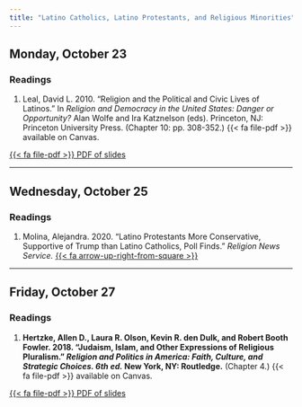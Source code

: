```yaml
---
title: "Latino Catholics, Latino Protestants, and Religious Minorities"
---
```


[//]: <> (Need to write intro)

## Monday, October 23

### Readings 

1. Leal, David L. 2010. "Religion and the Political and Civic Lives of Latinos." In *Religion and Democracy in the United States: Danger or Opportunity?* Alan Wolfe and Ira Katznelson (eds). Princeton, NJ: Princeton University Press. (Chapter 10: pp. 308-352.) {{< fa file-pdf >}} available on Canvas.


[<span class="btn btn-danger">{{< fa file-pdf >}} PDF of slides </span></p>](https://agnesscott.instructure.com/files/618476/download?download_frd=1)


---


## Wednesday, October 25

### Readings 

1. Molina, Alejandra. 2020. "Latino Protestants More Conservative, Supportive of Trump than Latino Catholics, Poll Finds." *Religion News Service.* [{{< fa arrow-up-right-from-square >}}](https://religionnews.com/2020/12/01/latino-protestants-more-conservative-supportive-of-trump-than-latino-catholics-poll-finds/)


---


## Friday, October 27

### Readings 

1. **Hertzke, Allen D., Laura R. Olson, Kevin R. den Dulk, and Robert Booth Fowler. 2018. "Judaism, Islam, and Other Expressions of Religious Pluralism." *Religion and Politics in America: Faith, Culture, and Strategic Choices. 6th ed.* New York, NY: Routledge.** (Chapter 4.) {{< fa file-pdf >}} available on Canvas.


[<span class="btn btn-danger">{{< fa file-pdf >}} PDF of slides </span></p>](https://agnesscott.instructure.com/files/618473/download?download_frd=1)

